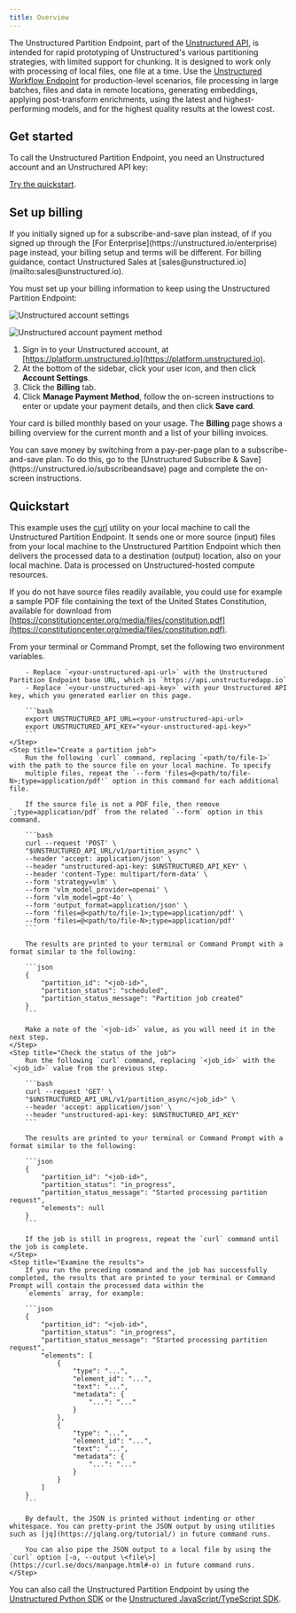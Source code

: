 ```yaml
---
title: Overview
---
```


The Unstructured Partition Endpoint, part of the [Unstructured API](/api-reference/overview), is intended for rapid prototyping of Unstructured's 
various partitioning strategies, with limited support for chunking. It is designed to work only with processing of local files, one file 
at a time. Use the [Unstructured Workflow Endpoint](/api-reference/workflow/overview) for production-level scenarios, file processing in 
large batches, files and data in remote locations, generating embeddings, applying post-transform enrichments, using the latest and 
highest-performing models, and for the highest quality results at the lowest cost.

## Get started

To call the Unstructured Partition Endpoint, you need an Unstructured account and an Unstructured API key:


<GetStartedSimpleAPIOnly/>

[Try the quickstart](#quickstart).

## Set up billing

<Note>
    If you initially signed up for a subscribe-and-save plan instead, of if you signed up through the [For Enterprise](https://unstructured.io/enterprise) page instead, your billing setup and terms will 
    be different. For billing guidance, contact Unstructured Sales at [sales@unstructured.io](mailto:sales@unstructured.io).
</Note>

You must set up your billing information to keep using the Unstructured Partition Endpoint:

![Unstructured account settings](/img/ui/AccountSettings.png)

![Unstructured account payment method](/img/ui/AccountBillingPaymentMethod.png)

1. Sign in to your Unstructured account, at [https://platform.unstructured.io](https://platform.unstructured.io).
2. At the bottom of the sidebar, click your user icon, and then click **Account Settings**.
3. Click the **Billing** tab.
4. Click **Manage Payment Method**, follow the on-screen instructions to enter or update your payment details, and then click **Save card**.

Your card is billed monthly based on your usage. The **Billing** page shows a billing overview for the current month and a list of your billing invoices.

<Tip>
    You can save money by switching from a pay-per-page plan to a subscribe-and-save plan. To do this, 
    go to the [Unstructured Subscribe & Save](https://unstructured.io/subscribeandsave) page and complete the on-screen instructions.
</Tip>


<SharedPagesBilling />

## Quickstart

This example uses the [curl](https://curl.se/) utility on your local machine to call the Unstructured Partition Endpoint. It sends one or more source (input) files from your local machine to the Unstructured Partition Endpoint which then delivers the processed data to a destination (output) location, also on your local machine. Data is processed on Unstructured-hosted compute resources.

If you do not have source files readily available, you could use for example a sample PDF file containing the text of the United States Constitution, 
available for download from [https://constitutioncenter.org/media/files/constitution.pdf](https://constitutioncenter.org/media/files/constitution.pdf).

<Steps>
    <Step title="Set environment variables">
        From your terminal or Command Prompt, set the following two environment variables. 
        
        - Replace `<your-unstructured-api-url>` with the Unstructured Partition Endpoint base URL, which is `https://api.unstructuredapp.io`
        - Replace `<your-unstructured-api-key>` with your Unstructured API key, which you generated earlier on this page.

        ```bash
        export UNSTRUCTURED_API_URL=<your-unstructured-api-url>
        export UNSTRUCTURED_API_KEY="<your-unstructured-api-key>"
        ```
    </Step>
    <Step title="Create a partition job">
        Run the following `curl` command, replacing `<path/to/file-1>` with the path to the source file on your local machine. To specify 
        multiple files, repeat the `--form 'files=@<path/to/file-N>;type=application/pdf'` option in this command for each additional file.

        If the source file is not a PDF file, then remove `;type=application/pdf` from the related `--form` option in this command.

        ```bash
        curl --request 'POST' \
        "$UNSTRUCTURED_API_URL/v1/partition_async" \
        --header 'accept: application/json' \
        --header "unstructured-api-key: $UNSTRUCTURED_API_KEY" \
        --header 'content-Type: multipart/form-data' \
        --form 'strategy=vlm' \
        --form 'vlm_model_provider=openai' \
        --form 'vlm_model=gpt-4o' \
        --form 'output_format=application/json' \
        --form 'files=@<path/to/file-1>;type=application/pdf' \
        --form 'files=@<path/to/file-N>;type=application/pdf'
        ```

        The results are printed to your terminal or Command Prompt with a format similar to the following:

        ```json
        {
            "partition_id": "<job-id>",
            "partition_status": "scheduled",
            "partition_status_message": "Partition job created"
        }
        ```

        Make a note of the `<job-id>` value, as you will need it in the next step.
    </Step>
    <Step title="Check the status of the job">
        Run the following `curl` command, replacing `<job_id>` with the `<job_id>` value from the previous step.

        ```bash
        curl --request 'GET' \
        "$UNSTRUCTURED_API_URL/v1/partition_async/<job_id>" \
        --header 'accept: application/json' \
        --header "unstructured-api-key: $UNSTRUCTURED_API_KEY"
        ```

        The results are printed to your terminal or Command Prompt with a format similar to the following:

        ```json
        {
            "partition_id": "<job-id>",
            "partition_status": "in_progress",
            "partition_status_message": "Started processing partition request",
            "elements": null
        }
        ```

        If the job is still in progress, repeat the `curl` command until the job is complete.
    </Step>
    <Step title="Examine the results">
        If you run the preceding command and the job has successfully completed, the results that are printed to your terminal or Command Prompt will contain the processed data within the 
        `elements` array, for example:

        ```json
        {
            "partition_id": "<job-id>",
            "partition_status": "in_progress",
            "partition_status_message": "Started processing partition request",
            "elements": [
                {
                    "type": "...",
                    "element_id": "...",
                    "text": "...",
                    "metadata": {
                        "...": "..."
                    }
                },
                {
                    "type": "...",
                    "element_id": "...",
                    "text": "...",
                    "metadata": {
                        "...": "..."
                    }
                }
            ]   
        }
        ```

        By default, the JSON is printed without indenting or other whitespace. You can pretty-print the JSON output by using utilities such as [jq](https://jqlang.org/tutorial/) in future command runs. 
        
        You can also pipe the JSON output to a local file by using the `curl` option [-o, --output \<file\>](https://curl.se/docs/manpage.html#-o) in future command runs.
    </Step>
</Steps>

You can also call the Unstructured Partition Endpoint by using the [Unstructured Python SDK](/api-reference/partition/sdk-python) or the [Unstructured JavaScript/TypeScript SDK](/api-reference/partition/sdk-jsts).